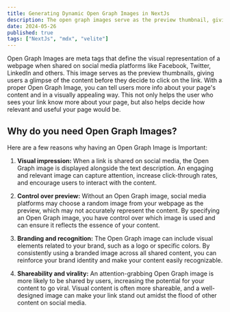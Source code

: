 ```yaml
---
title: Generating Dynamic Open Graph Images in NextJs
description: The open graph images serve as the preview thumbnail, giving Users a glimpse of the content before they decide to click on the link.
date: 2024-05-26
published: true
tags: ["NextJs", "mdx", "velite"]
---
```


Open Graph Images are meta tags that define the visual representation of a webpage when shared on social media platforms like Facebook, Twitter, LinkedIn and others.
This image serves as the preview thumbnails, giving users a glimpse of the content before they decide to click on the link. With a proper Open Graph Image, you can tell users more info about your page's content and in a visually appealing way. This not only helps the user who sees your link know more about your page, but also helps decide how relevant and useful your page would be.

## Why do you need Open Graph Images?

Here are a few reasons why having an Open Graph Image is Important:

1. **Visual impression:** When a link is shared on social media, the Open Graph image is displayed alongside the text description. An engaging and relevant image can capture attention, increase click-through rates, and encourage users to interact with the content.

2. **Control over preview:** Without an Open Graph image, social media platforms may choose a random image from your webpage  as the preview, which may not accurately represent the content. By specifying an Open Graph image, you have control over which image is used and can ensure it reflects the essence of your content.

3. **Branding and recognition:** The Open Graph image can include visual elements related to your brand, such as a logo or specific colors. By consistently using a branded image across all shared content, you can reinforce your brand identity and make your content easily recognizable.

4. **Shareability and virality:** An attention-grabbing Open Graph image is more likely to be shared by users, increasing the potential for your content to go viral. Visual content is often more shareable, and a well-designed image can make your link stand out amidst the flood of other content on social media.